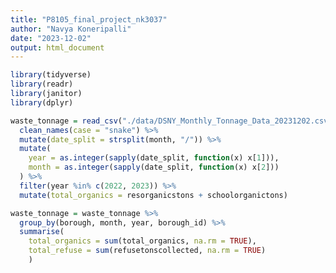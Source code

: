 ```yaml
---
title: "P8105_final_project_nk3037"
author: "Navya Koneripalli"
date: "2023-12-02"
output: html_document
---
```


```r
library(tidyverse)
library(readr)
library(janitor)
library(dplyr)
```


```r
waste_tonnage = read_csv("./data/DSNY_Monthly_Tonnage_Data_20231202.csv") %>%
  clean_names(case = "snake") %>%
  mutate(date_split = strsplit(month, "/")) %>%
  mutate(
    year = as.integer(sapply(date_split, function(x) x[1])),
    month = as.integer(sapply(date_split, function(x) x[2]))
  ) %>%
  filter(year %in% c(2022, 2023)) %>% 
  mutate(total_organics = resorganicstons + schoolorganictons)

waste_tonnage = waste_tonnage %>% 
  group_by(borough, month, year, borough_id) %>% 
  summarise(
    total_organics = sum(total_organics, na.rm = TRUE),
    total_refuse = sum(refusetonscollected, na.rm = TRUE)
    )
```

